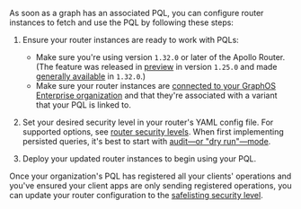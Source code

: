 As soon as a graph has an associated PQL, you can configure router instances to fetch and use the PQL by following these steps:

1. Ensure your router instances are ready to work with PQLs:

   - Make sure you're using version `1.32.0` or later of the Apollo Router. (The feature was released in [preview](/resources/product-launch-stages/#preview) in version `1.25.0` and made [generally available](/resources/product-launch-stages/#general-availability) in `1.32.0`.)
   - Make sure your router instances are [connected to your GraphOS Enterprise organization](/graphos/enterprise-features/#enabling-enterprise-features) and that they're associated with a variant that your PQL is linked to.

2. Set your desired security level in your router's YAML config file. For supported options, see [router security levels](#router-security-levels). When first implementing persisted queries, it's best to start with [audit—or "dry run"—mode](#audit-mode-dry-run).

3. Deploy your updated router instances to begin using your PQL.

Once your organization's PQL has registered all your clients' operations and you've ensured your client apps are only sending registered operations, you can update your router configuration to the [safelisting security level](#safelisting).
